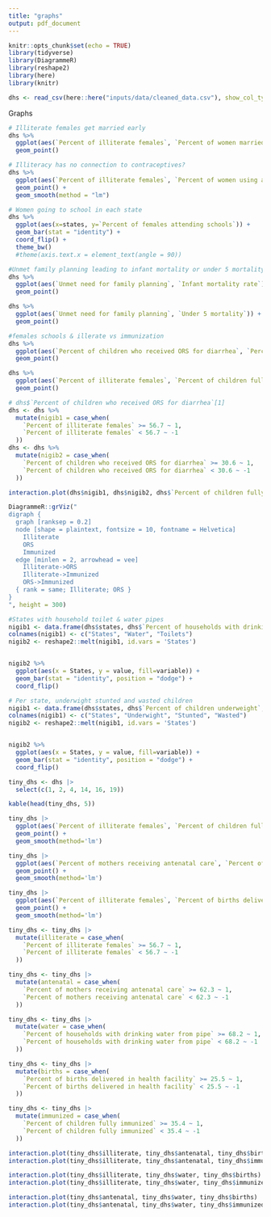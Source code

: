 ```yaml
---
title: "graphs"
output: pdf_document
---
```


```r
knitr::opts_chunk$set(echo = TRUE)
library(tidyverse)
library(DiagrammeR)
library(reshape2)
library(here)
library(knitr)

dhs <- read_csv(here::here("inputs/data/cleaned_data.csv"), show_col_types = FALSE)
```

Graphs
```r
# Illiterate females get married early
dhs %>%
  ggplot(aes(`Percent of illiterate females`, `Percent of women married before age 18`, color = states)) +
  geom_point()

# Illiteracy has no connection to contraceptives? 
dhs %>%
  ggplot(aes(`Percent of illiterate females`, `Percent of women using any contraceptive method`)) +
  geom_point() +
  geom_smooth(method = "lm")

# Women going to school in each state
dhs %>%
  ggplot(aes(x=states, y=`Percent of females attending schools`)) +
  geom_bar(stat = "identity") +
  coord_flip() +
  theme_bw()
  #theme(axis.text.x = element_text(angle = 90))

#Unmet family planning leading to infant mortality or under 5 mortality are apparently not related
dhs %>%
  ggplot(aes(`Unmet need for family planning`, `Infant mortality rate`)) +
  geom_point()

dhs %>%
  ggplot(aes(`Unmet need for family planning`, `Under 5 mortality`)) +
  geom_point()

#females schools & illerate vs immunization
dhs %>%
  ggplot(aes(`Percent of children who received ORS for diarrhea`, `Percent of children fully immunized`)) +
  geom_point()

dhs %>%
  ggplot(aes(`Percent of illiterate females`, `Percent of children fully immunized`)) +
  geom_point()
```


```r
# dhs$`Percent of children who received ORS for diarrhea`[1]
dhs <- dhs %>%
  mutate(nigib1 = case_when(
    `Percent of illiterate females` >= 56.7 ~ 1,
    `Percent of illiterate females` < 56.7 ~ -1
  ))
dhs <- dhs %>%
  mutate(nigib2 = case_when(
    `Percent of children who received ORS for diarrhea` >= 30.6 ~ 1,
    `Percent of children who received ORS for diarrhea` < 30.6 ~ -1
  ))

interaction.plot(dhs$nigib1, dhs$nigib2, dhs$`Percent of children fully immunized`)
```

```r
DiagrammeR::grViz("
digraph {
  graph [ranksep = 0.2]
  node [shape = plaintext, fontsize = 10, fontname = Helvetica]
    Illiterate
    ORS
    Immunized
  edge [minlen = 2, arrowhead = vee]
    Illiterate->ORS
    Illiterate->Immunized
    ORS->Immunized
  { rank = same; Illiterate; ORS }
}
", height = 300)
```


```r
#States with household toilet & water pipes
nigib1 <- data.frame(dhs$states, dhs$`Percent of households with drinking water from pipe`, dhs$`Percent of households with no toilet facility`)
colnames(nigib1) <- c("States", "Water", "Toilets")
nigib2 <- reshape2::melt(nigib1, id.vars = 'States')


nigib2 %>%
  ggplot(aes(x = States, y = value, fill=variable)) +
  geom_bar(stat = "identity", position = "dodge") +
  coord_flip()
```


```r
# Per state, underwight stunted and wasted children
nigib1 <- data.frame(dhs$states, dhs$`Percent of children underweight`, dhs$`Percent of children stunted`, dhs$`Percent of children wasted`)
colnames(nigib1) <- c("States", "Underwight", "Stunted", "Wasted")
nigib2 <- reshape2::melt(nigib1, id.vars = 'States')


nigib2 %>%
  ggplot(aes(x = States, y = value, fill=variable)) +
  geom_bar(stat = "identity", position = "dodge") +
  coord_flip()
```

```r
tiny_dhs <- dhs |>
  select(c(1, 2, 4, 14, 16, 19))
```

```r
kable(head(tiny_dhs, 5))
```

```r
tiny_dhs |>
  ggplot(aes(`Percent of illiterate females`, `Percent of children fully immunized`)) +
  geom_point() +
  geom_smooth(method='lm')
```

```r
tiny_dhs |>
  ggplot(aes(`Percent of mothers receiving antenatal care`, `Percent of births delivered in health facility`)) +
  geom_point() +
  geom_smooth(method='lm')
```

```r
tiny_dhs |>
  ggplot(aes(`Percent of illiterate females`, `Percent of births delivered in health facility`)) +
  geom_point() +
  geom_smooth(method='lm')
```

```r
tiny_dhs <- tiny_dhs |>
  mutate(illiterate = case_when(
    `Percent of illiterate females` >= 56.7 ~ 1,
    `Percent of illiterate females` < 56.7 ~ -1
  ))

tiny_dhs <- tiny_dhs |>
  mutate(antenatal = case_when(
    `Percent of mothers receiving antenatal care` >= 62.3 ~ 1,
    `Percent of mothers receiving antenatal care` < 62.3 ~ -1
  ))

tiny_dhs <- tiny_dhs |>
  mutate(water = case_when(
    `Percent of households with drinking water from pipe` >= 68.2 ~ 1,
    `Percent of households with drinking water from pipe` < 68.2 ~ -1
  ))

tiny_dhs <- tiny_dhs |>
  mutate(births = case_when(
    `Percent of births delivered in health facility` >= 25.5 ~ 1,
    `Percent of births delivered in health facility` < 25.5 ~ -1
  ))

tiny_dhs <- tiny_dhs |>
  mutate(immunized = case_when(
    `Percent of children fully immunized` >= 35.4 ~ 1,
    `Percent of children fully immunized` < 35.4 ~ -1
  ))
```

```r
interaction.plot(tiny_dhs$illiterate, tiny_dhs$antenatal, tiny_dhs$births)
interaction.plot(tiny_dhs$illiterate, tiny_dhs$antenatal, tiny_dhs$immunized)

interaction.plot(tiny_dhs$illiterate, tiny_dhs$water, tiny_dhs$births)
interaction.plot(tiny_dhs$illiterate, tiny_dhs$water, tiny_dhs$immunized)

interaction.plot(tiny_dhs$antenatal, tiny_dhs$water, tiny_dhs$births)
interaction.plot(tiny_dhs$antenatal, tiny_dhs$water, tiny_dhs$immunized)
```


